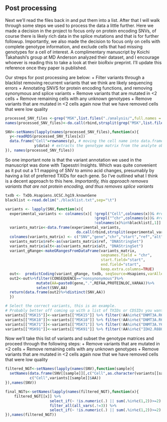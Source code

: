 ## Post processing
Next we'll read the files back in and put them into a list. After that I will walk through some steps we used to process the data a little further.  Here we made a decision in the project to focus only on protein encoding SNVs, of course there is likely rich data in the splice mutations and that is for further followup.  Importantly, we also made the decision to focus only on cells with complete genotype information, and exclude cells that had missing genotypes for a cell of interest.  A complimentary manuscript by Koichi Takahashi's group at MD Anderson analyzed their dataset, and I encourage whoever is reading this to take a look at their bioRxiv preprint.  I'll update this reference once they paper is published.

Our streps for post processing are below:
 + Filter variants through a blacklist removing recurrent variants that we think are likely sequencing errors
 + Annotating SNVS for protein encoding functions, and removing synonymous and splice variants
 + Remove variants that are mutated in <2 cells
 + Remove remaining cells with any unknown genotypes
 + Remove variants that are mutated in <2 cells again now that we have removed cells that were low quality

```r
processed_SNV_files <-grep("MSK",list.files("./analysis/",full.names = TRUE),value=TRUE)
names(processed_SNV_files)<-do.call(rbind,strsplit(grep("MSK",list.files("./analysis/"),value=TRUE),split="\\."))[,1]

SNV<-setNames(lapply(names(processed_SNV_files),function(x){
  y<-readRDS(processed_SNV_files[x])
  data.frame("Cell"=rownames(y), # moving the cell name into data.frame prevents some errors later
             y$data) # extracts the genotype matrix from the analyte object
}), names(processed_SNV_files))
```

So one important note is that the variant annotation we used in the manuscript was done with Tapesstri Insights. Which was quite convenient as it put out a 1:1 mapping of SNV to amino acid changes, presumably by having a list of preferred TXIDs for each gene.  So I've outlined what I think is a decent approach to this here. *Importantly, this approach removes variants that are not protein encoding, and thus removes splice variants*

```r
txdb <- TxDb.Hsapiens.UCSC.hg19.knownGene
blacklist <-read.delim("./blacklist.txt",sep="\t")

variants <- lapply(SNV,function(x){
  experimental_variants <- colnames(x)[ !grepl("Cell",colnames(x))& #remove the Cell column
                                        !grepl("^chr",colnames(x))& #remove control loci
                                        !colnames(x)%in%blacklist[,1]] #remove blacklsited SNVs
  variants_matrix<-data.frame(experimental_variants,
                                do.call(rbind,strsplit(experimental_variants,split="\\.")))
  colnames(variants_matrix) <- c("SNV","gene","chr","start","ref","alt")
  variants_matrix$ref<-as(variants_matrix$ref, "DNAStringSet")
  variants_matrix$alt<-as(variants_matrix$alt, "DNAStringSet")
  variant_gRange<-makeGRangesFromDataFrame(variants_matrix,
                                           seqnames.field = "chr",
                                           start.field="start",
                                           end.field="start",
                                           keep.extra.columns=TRUE)
  out<-  predictCoding(variant_gRange, txdb, seqSource=Hsapiens,varAllele=variant_gRange$alt)
  out2<-out%>%filter(CONSEQUENCE=="nonsynonymous")%>%
              mutate(AA=paste0(gene,".",REFAA,PROTEINLOC,VARAA))%>%
              select(SNV,AA)
  return(data.frame(out2)%>%distinct(SNV,AA))
  })

# Select the correct variants, this is an example. 
# Probably better off coming up with a list of TXIDs or CDSIDs you want for each gene.
variants[["MSK15"]]<-variants[["MSK15"]] %>% filter(!AA%in%c("DNMT3A.R693C","DNMT3A.R446Q"))
variants[["MSK18"]]<-variants[["MSK18"]] %>% filter(!AA%in%c("DNMT3A.R693C"))
variants[["MSK71"]]<-variants[["MSK71"]] %>% filter(!AA%in%c("DNMT3A.Y685C"))
variants[["MSK91"]]<-variants[["MSK91"]] %>% filter(!AA%in%c("IDH2.R88Q","IDH2.R10Q"))
```

Now we'll take this list of variants and subset the genotype matrices and proceed through the following steps:
 + Remove variants that are mutated in <2 cells
 + Remove remaining cells with any unknown genotypes
 + Remove variants that are mutated in <2 cells again now that we have removed cells that were low quality
 
```r
filtered_NGT<-setNames(lapply(names(SNV),function(sample){
  setNames(data.frame(SNV[[sample]][,c("Cell",as.character(variants[[sample]]$SNV))]),
           c("Cell",variants[[sample]]$AA))
}),names(SNV))

final_NGTs<-setNames(lapply(names(filtered_NGT),function(x){
    filtered_NGT[[x]] %>% 
                    select_if(~ !is.numeric(.) || sum(.%in%c(1,2))>=2) %>%
                    filter_all(all_vars(.!=3)) %>%
                    select_if(~ !is.numeric(.) || sum(.%in%c(1,2))>=2) 
}),names(filtered_NGT))
```

